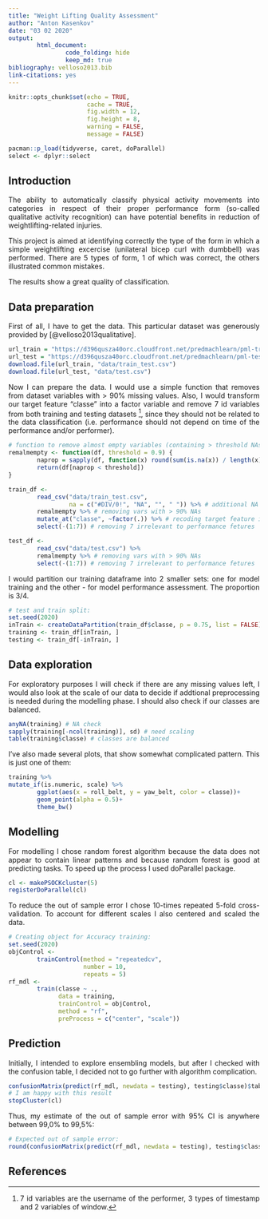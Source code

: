 ```yaml
---
title: "Weight Lifting Quality Assessment"
author: "Anton Kasenkov"
date: "03 02 2020"
output:
        html_document:
                code_folding: hide
                keep_md: true
bibliography: velloso2013.bib
link-citations: yes
---
```

<style>
body {
text-align: justify}
</style>

```r
knitr::opts_chunk$set(echo = TRUE,
                      cache = TRUE,
                      fig.width = 12,
                      fig.height = 8,
                      warning = FALSE,
                      message = FALSE)

pacman::p_load(tidyverse, caret, doParallel)
select <- dplyr::select
```

## Introduction
The ability to automatically classify physical activity movements into categories in respect of their proper performance form (so-called qualitative activity recognition) can have potential benefits in reduction of weightlifting-related injuries.

This project is aimed at identifying correctly the type of the form in which a simple weightlifting excercise (unilateral bicep curl with dumbbell) was performed. There are 5 types of form, 1 of which was correct, the others illustrated common mistakes.

The results show a great quality of classification.

## Data preparation
First of all, I have to get the data. This particular dataset was generously provided by [@velloso2013qualitative].
```r
url_train = "https://d396qusza40orc.cloudfront.net/predmachlearn/pml-training.csv"
url_test = "https://d396qusza40orc.cloudfront.net/predmachlearn/pml-testing.csv"
download.file(url_train, "data/train_test.csv")
download.file(url_test, "data/test.csv")
```

Now I can prepare the data. I would use a simple function that removes from dataset variables with > 90% missing values. Also, I would transform our target feature "classe" into a factor variable and remove 7 id variables from both training and testing datasets [^1], since they should not be related to the data classification (i.e. performance should not depend on time of the performance and/or performer).
```r
# function to remove almost empty variables (containing > threshold NAs):
remalmempty <- function(df, threshold = 0.9) {
        naprop = sapply(df, function(x) round(sum(is.na(x)) / length(x), 2))
        return(df[naprop < threshold])
}

train_df <-
        read_csv("data/train_test.csv",
                 na = c("#DIV/0!", "NA", "", " ")) %>% # additional NA values
        remalmempty %>% # removing vars with > 90% NAs
        mutate_at("classe", ~factor(.)) %>% # recoding target feature into factor
        select(-(1:7)) # removing 7 irrelevant to performance fetures

test_df <-
        read_csv("data/test.csv") %>%
        remalmempty %>% # removing vars with > 90% NAs
        select(-(1:7)) # removing 7 irrelevant to performance fetures
```

I would partition our training dataframe into 2 smaller sets: one for model training and the other - for model performance assessment. The proportion is 3/4.
```r
# test and train split:
set.seed(2020)
inTrain <- createDataPartition(train_df$classe, p = 0.75, list = FALSE)
training <- train_df[inTrain, ]
testing <- train_df[-inTrain, ]
```

## Data exploration
For exploratory purposes I will check if there are any missing values left, I would also look at the scale of our data to decide if addtional preprocessing is needed during the modelling phase. I should also check if our classes are balanced.
```r
anyNA(training) # NA check
sapply(training[-ncol(training)], sd) # need scaling
table(training$classe) # classes are balanced
```

I've also made several plots, that show somewhat complicated pattern. This is just one of them:
```r
training %>%
mutate_if(is.numeric, scale) %>% 
        ggplot(aes(x = roll_belt, y = yaw_belt, color = classe))+
        geom_point(alpha = 0.5)+
        theme_bw()
```

## Modelling
For modelling I chose random forest algorithm because the data does not appear to contain linear patterns and because random forest is good at predicting tasks. To speed up the process I used doParallel package.
```r
cl <- makePSOCKcluster(5)
registerDoParallel(cl)
```

To reduce the out of sample error I chose 10-times repeated 5-fold cross-validation. To account for different scales I also centered and scaled the data.
```r
# Creating object for Accuracy training:
set.seed(2020)
objControl <-
        trainControl(method = "repeatedcv",
                     number = 10,
                     repeats = 5)
rf_mdl <-
        train(classe ~ .,
              data = training,
              trainControl = objControl,
              method = "rf",
              preProcess = c("center", "scale"))
```

## Prediction

Initially, I intended to explore ensembling models, but after I checked with the confusion table, I decided not to go further with algorithm complication.
```r
confusionMatrix(predict(rf_mdl, newdata = testing), testing$classe)$table
# I am happy with this result
stopCluster(cl)
```

Thus, my estimate of the out of sample error with 95% CI is anywhere between 99,0% to 99,5%:
```r
# Expected out of sample error:
round(confusionMatrix(predict(rf_mdl, newdata = testing), testing$classe)$overal[c(1, 3, 4)], 3)
```

[^1]: 7 id variables are the username of the performer, 3 types of timestamp and 2 variables of window.

## References
